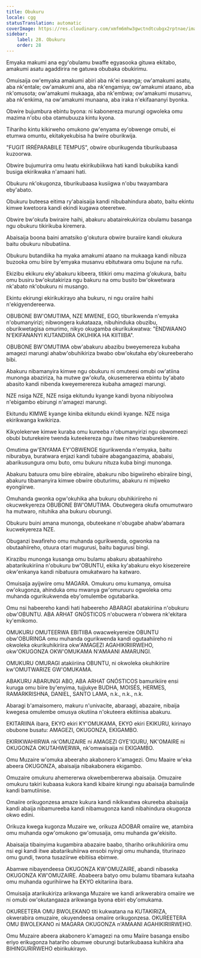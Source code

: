 ```yaml
---
title: Obukuru
locale: cgg
statusTranslation: automatic
coverImage: https://res.cloudinary.com/xmfm6mhw3gwctndtcubgx2rptnae/image/upload/v1740337243/small_cover_educacion_fundamental_a051170f1c.webp
sidebar:
    label: 28. Obukuru
    order: 28
---
```

Emyaka makumi ana egy'obulamu bwaffe egyasooka gituwa ekitabo, amakumi asatu agaddirira ne gatuwa obubaka obukirimu.

Omuisaija ow'emyaka amakumi abiri aba nk'ei swanga; ow'amakumi asatu, aba nk'entale; ow'amakumi ana, aba nk'engamiya; ow'amakumi ataano, aba nk'omusota; ow'amakumi mukaaga, aba nk'embwa; ow'amakumi musanvu, aba nk'enkima, na ow'amakumi munaana, aba iraka n'ekifaananyi byonka.

Obwire bujumbura ebintu byona: ni kabonereza murungi ogwoleka omu mazima n'obu oba otamubuuza kintu kyona.

Tihariho kintu kikirweho omukono gw'enyama ey'obwenge omubi, ei etumwa omuntu, ekitakyekubisa ha bwire oburikwija.

"FUGIT IRRÉPARABILE TEMPUS", obwire oburikugenda tiburikubaasa kuzoorwa.

Obwire bujumurira omu lwatu ekirikubiikwa hati kandi bukubiika kandi busiga ekirikwaka n'amaani hati.

Obukuru nk'okugonza, tiburikubaasa kusiigwa n'obu twayambara eby'abato.

Obukuru buteesa eitima ry'abaisaija kandi nibubahindura abato, baitu ekintu kimwe kwetoora kandi ekindi kugawa oteeretwe.

Obwire bw'okufa bwiraire haihi, abakuru abatairekukiriza obulamu basanga ngu obukuru tikirikuba kiremera.

Abaisaija boona baini amatsiko g'okutura obwire buraiire kandi okukura baitu obukuru nibubatiina.

Obukuru butandiika ha myaka amakumi ataano na mukaaga kandi nibuza buzooka omu biire by'emyaka musanvu ebitutwara omu bujune na rufu.

Ekizibu ekikuru eky'abakuru kibeera, titikiri omu mazima g'okukura, baitu omu busiru bw'okutakiriza ngu bakuru na omu busito bw'okwetwara nk'abato nk'obukuru ni musango.

Ekintu ekirungi ekirikukirayo aha bukuru, ni ngu oraiire haihi n'ekigyendereerwa.

OBUBONE BW'OMUTIMA, NZE MWENE, EGO, tiburikwenda n'emyaka n'obumanyirizi; nibwongera kukataaza, nibuhinduka obuzibu, oburikwetagisa omurimo, nikyo okugamba okurikukwatwa: "ENDWAANO N'EKIFANANYI KUTANDIIRA OKUHIKA HA KIITIIBA".

OBUBONE BW'OMUTIMA obw'abakuru abazibu bweyemereza kubaha amagezi marungi ahabw'obuhikiriza bwabo obw'okutaha eby'okureeberaho bibi.

Abakuru nibamanyira kimwe ngu obukuru ni omuteesi omubi ow'atiina munonga abaziriza, ha mutwe gw'okufa, okusemererwa ebintu by'abato abasito kandi nibenda kweyemerereza kubaha amagezi marungi.

NZE nsiga NZE, NZE nsiga ekitundu kyange kandi byona nibiyoolwa n'ebigambo ebirungi n'amagezi marungi.

Ekitundu KIMWE kyange kiniba ekitundu ekindi kyange. NZE nsiga ekirikwanga kwikiriza.

Kikyolekerwe kimwe kuraba omu kureeba n'obumanyirizi ngu obwomeezi obubi buturekeire twenda kuteekereza ngu itwe nitwo twaburekereire.

Omutima gw'ENYAMA EY'OBWENGE tigurikwenda n'emyaka, baitu niburabya, buratwara enjazi kandi tubaire abagangaazima, ababaisi, abarikusungura omu buto, omu bukuru nituza kuba bingi munonga.

Abakuru batuura omu biire ebiraiire, abakuru nibo bigwiireho ebiraiire bingi, abakuru tibamanyira kimwe obwire obuturimu, abakuru ni mijweko eyongiirwe.

Omuhanda gwonka ogw'okuhika aha bukuru obuhikiriireho ni okucwekyereza OBUBONE BW'OMUTIMA. Obutwegera okufa omumutwaro ha mutwaro, nituhika aha bukuru oburungi.

Obukuru buini amana munonga, obuteekane n'obugabe ahabw'abamara kucwekyereza NZE.

Obuganzi bwafireho omu muhanda ogurikwenda, ogwonka na obutaahiireho, otuura otari mugurusi, baitu bagurusi bingi.

Kirazibu munonga kusanga omu bulamu abakuru abataahiireho abatarikukiriina n'obukuru bw'OBUNTU, ekika ky'abakuru ekyo kisezereire okw'enkanya kandi nibatuura omukatwaro ha katwaro.

Omuisaija ayijwiire omu MAGARA. Omukuru omu kumanya, omuisa ow'okugonza, ahinduka omu mwanya gw'omuruuru ogwoleka omu muhanda ogurikukwenda eby'omulembe ogutabarika.

Omu nsi habeereho kandi hati habeereho ABARAGI abatakiriina n'obukuru obw'OBUNTU. ABA ARHAT GNÓSTICOS  n'obucwera n'obwera nk'ekitara ky'emikomo.

OMUKURU OMUTEERWA EBITIIBA owacwekyereize OBUNTU obw'OBURINGA omu muhanda ogurikwenda kandi ogutaahiireho ni okwoleka okurikuhikiriira okw'AMAGEZI AGAHIKIRIIRWEHO, okw'OKUGONZA OKW'OMUKAMA N'AMAANI AMARUNGI.

OMUKURU OMURAGI atakiiriina OBUNTU, ni okwoleka okuhikiriire kw'OMUTWARIZE GW'OMUKAMA.

ABAKURU ABARUNGI ABO, ABA ARHAT GNÓSTICOS  bamurikiire ensi kuruga omu biire by'enyima, tujjukye BUDHA, MOISÉS, HERMES, RAMARKRISHNA, DANIEL, SANTO LAMA, n.k., n.k., n.k.

Abaragi b'amaisomero, makuru n'univacite, abaraagi, abazaire, nibaija kwegesa omulembe omusya okutiina n'okuteera ekitiinisa abakuru.

EKITARIINA ibara, EKYO ekiri KY'OMUKAMA, EKYO ekiri EKIKURU, kirinayo obubone busatu: AMAGEZI, OKUGONZA, EKIGAMBO.

EKIRIKWAHIIRWA nk'OMUZAIRE ni AMAGEZI GYE'IGURU, NK'OMAIRE ni OKUGONZA OKUTAHWERWA, nk'omwaisaija ni EKIGAMBO.

Omu Muzaire w'omuka abeeraho akabonero k'amagezi. Omu Maaire w'eka abeera OKUGONZA, abaisaija nibakabonera ekigambo.

Omuzaire omukuru ahemererwa okwebembererwa abaisaija. Omuzaire omukuru takiri kubaasa kukora kandi kibaire kirungi ngu abaisaija bamulinde kandi bamutiinise.

Omaiire orikugonzesa amaze kukura kandi nikikwatwa okureeba abaisaija kandi abaija nibamureeba kandi nibamugonza kandi nibahindura okugonza okwo edini.

Orikuza kwega kugonza Muzaire we, orikuza ADOBAR omaiire we, atambira omu muhanda ogw'omukono gw'omusaija, omu muhanda gw'ekisito.

Abaisaija tibainyima kugambira abazaire baabo, tihariho orikuhikiriira omu nsi egi kandi itwe abatarikuhiirwa ensobi nyingi omu muhanda, titurinazo omu gundi, twona tusaziirwe ebitiisa ebimwe.

Abamwe nibayendeesa OKUGONZA KW'OMUZAIRE, abandi nibaseka OKUGONZA KW'OMUZAIRE. Ababeera batyo omu bulamu tibamara kutaaha omu muhanda ogurihiirwe ha EKYO ekitariina ibara.

Omuisaija atarikukiriza arikwanga Muzaire we kandi arikwerabira omaiire we ni omubi ow'okutangaaza arikwanga byona ebiri eby'omukama.

OKUREETERA OMU BWOLEKANO titi kukwatana na KUTAKIRIZA, okwerabira omuzaire, okuyendeesa omaiire orikugonzesa. OKUREETERA OMU BWOLEKANO ni MAGARA OKUGONZA n'AMAANI AGAHIKIRIIRWEHO.

Omu Muzaire abeera akabonero k'amagezi na omu Maiire basanga ensibo eriyo erikugonza hatariho obumwe oburungi butarikubaasa kuhikira aha BIHINGURIRWEHO ebirikukirayo.

